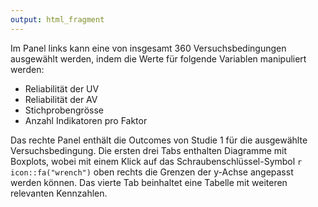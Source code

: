 ```yaml
---
output: html_fragment
---
```


Im Panel links kann eine von insgesamt 360 Versuchsbedingungen ausgewählt werden, indem die Werte für folgende Variablen manipuliert werden:

* Reliabilität der UV
* Reliabilität der AV
* Stichprobengrösse
* Anzahl Indikatoren pro Faktor

Das rechte Panel enthält die Outcomes von Studie 1 für die ausgewählte Versuchsbedingung. Die ersten drei Tabs enthalten Diagramme mit Boxplots, wobei mit einem Klick auf das Schraubenschlüssel-Symbol `r icon::fa("wrench")` oben rechts die Grenzen der y-Achse angepasst werden können. Das vierte Tab beinhaltet eine Tabelle mit weiteren relevanten Kennzahlen.